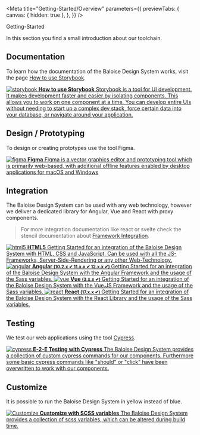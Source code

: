 
<Meta
  title="Getting-Started/Overview"
  parameters={{
    previewTabs: {
      canvas: { hidden: true },
    },
  }}
/>

<bal-doc-banner id="overview" subtitle="">Getting-Started</bal-doc-banner>

<bal-doc-lead>In this section you find a small introduction about our toolchain.
</bal-doc-lead>

## Documentation

To learn how the documentation of the Baloise Design System works, visit the page [How to use Storybook](?path=/docs/getting-started-how-to-use-storybook--page).

<div className="link-list" style={{ display: 'block' }}>
  <a className="link-item" href="?path=/docs/getting-started-how-to-use-storybook--page">
    <img src={StorybookLogo} alt="storybook" />
    <span>
      <strong>How to use Storybook</strong>
      Storybook is a tool for UI development. It makes development faster and easier by isolating components. This allows
      you to work on one component at a time. You can develop entire UIs without needing to start up a complex dev stack,
      force certain data into your database, or navigate around your application.
    </span>
  </a>
</div>

## Design / Prototyping

To design or creating prototypes use the tool Figma.

<div className="link-list" style={{ display: 'block' }}>
  <a className="link-item" href="?path=/docs/getting-started-figma-getting-started--page">
    <img src={FigmaLogo} alt="figma" />
    <span>
      <strong>Figma</strong>
      Figma is a vector graphics editor and prototyping tool which is primarily web-based, with additional offline features
      enabled by desktop applications for macOS and Windows
    </span>
  </a>
</div>

## Integration

The Baloise Design System can be used with any web technology, however we deliver a dedicated library for Angular, Vue and React with proxy components.

> For more integration documentation like react or svelte check the stencil documentation about [Framework Integration](https://stenciljs.com/docs/overview).

<div className="link-list">
  <a className="link-item" href="?path=/docs/getting-started-html5-overview--page">
    <img src={HTMLLogo} alt="html5" />
    <span>
      <strong>HTML5</strong>
      Getting Started for an integration of the Baloise Design System with HTML, CSS and JavaScript. Can be used with all
      the JS-Frameworks, Server-Side-Rendering or any other Web-Technology.
    </span>
  </a>
  <a className="link-item" href="?path=/docs/getting-started-angular-overview--page">
    <img src={AngularLogo} alt="angular" />
    <span>
      <strong>
        Angular <small>(10.2.x ✔ 11.x.x ✔ 12.x.x ✔)</small>
      </strong>
      Getting Started for an integration of the Baloise Design System with the Angular Framework and the usage of the Sass
      variables.
    </span>
  </a>
  <a className="link-item" href="?path=/docs/getting-started-vue-overview--page">
    <img src={VueLogo} alt="vue" />
    <span>
      <strong>
        Vue <small>(3.x.x ✔)</small>
      </strong>
      Getting Started for an integration of the Baloise Design System with the Vue.JS Framework and the usage of the Sass
      variables.
    </span>
  </a>
  <a className="link-item" href="?path=/docs/getting-started-react-overview--page">
    <img src={ReactLogo} alt="react" />
    <span>
      <strong>
        React <small>(17.x.x ✔)</small>
      </strong>
      Getting Started for an integration of the Baloise Design System with the React Library and the usage of the Sass variables.
    </span>
  </a>
</div>

## Testing

We test our web applications using the tool [Cypress](https://www.cypress.io/).

<div className="link-list" style={{ display: 'block' }}>
  <a className="link-item" href="?path=/docs/implementation-testing--page">
    <img src={CypressLogo} alt="cypress" />
    <span>
      <strong>E-2-E Testing with Cypress</strong>
      The Baloise Design System provides a collection of custom cypress commands for our components. Furthermore some basic
      cypress commands like "should" or "click" have been overwritten to work with our components.
    </span>
  </a>
</div>

## Customize

It is possible to run the Baloise Design System in yellow instead of blue.

<div className="link-list" style={{ display: 'block' }}>
  <a className="link-item" href="?path=/story/implementation-customize--page">
    <img src={EyeLogo} alt="Customize" />
    <span>
      <strong>Customize with SCSS variables</strong>
      The Baloise Design System provides a collection of scss variables, which can be altered during build time.
    </span>
  </a>
</div>

<br />
<br />
<br />

<bal-doc-github link="/stories/getting-started/00-overview.stories.mdx"></bal-doc-github>
